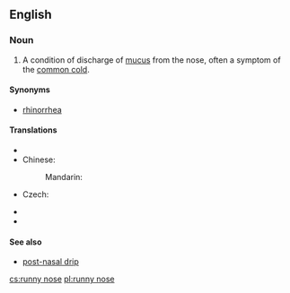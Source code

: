 ==English==
{{wikipedia|rhinorrhea}}

===Noun===
{{en-noun|sg=[[runny]] [[nose]]}}

# A condition of discharge of [[mucus]] from the nose, often a symptom of the [[common cold]].

====Synonyms====
* [[rhinorrhea]]

====Translations====
{{trans-top|condition of discharge of mucus from the nose}}
* {{trreq|Catalan}}
* Chinese:
*: Mandarin: {{t|zh|流鼻涕|tr=liú bítì|sc=Hani}}
* Czech: {{t+|cs|rýma|f}}
{{trans-mid}}
* {{trreq|Finnish}}
* {{trreq|Russian}}
{{trans-bottom}}

====See also====
* [[post-nasal drip]]

[[cs:runny nose]]
[[pl:runny nose]]